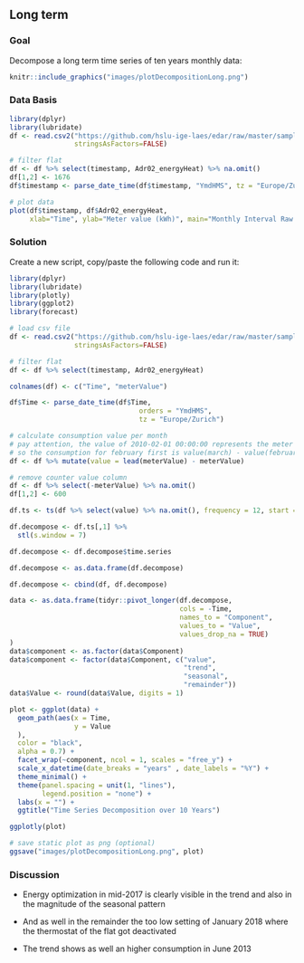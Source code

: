 \newpage
## Long term
### Goal
Decompose a long term time series of ten years monthly data:

```r
knitr::include_graphics("images/plotDecompositionLong.png")
```

### Data Basis

```r
library(dplyr)
library(lubridate)
df <- read.csv2("https://github.com/hslu-ige-laes/edar/raw/master/sampleData/flatHeatAndHotWater.csv",
                stringsAsFactors=FALSE)

# filter flat
df <- df %>% select(timestamp, Adr02_energyHeat) %>% na.omit()
df[1,2] <- 1676
df$timestamp <- parse_date_time(df$timestamp, "YmdHMS", tz = "Europe/Zurich")

# plot data
plot(df$timestamp, df$Adr02_energyHeat,
     xlab="Time", ylab="Meter value (kWh)", main="Monthly Interval Raw Data")
```

### Solution
Create a new script, copy/paste the following code and run it:

```r
library(dplyr)
library(lubridate)
library(plotly)
library(ggplot2)
library(forecast)

# load csv file
df <- read.csv2("https://github.com/hslu-ige-laes/edar/raw/master/sampleData/flatHeatAndHotWater.csv",
                stringsAsFactors=FALSE)

# filter flat
df <- df %>% select(timestamp, Adr02_energyHeat)

colnames(df) <- c("Time", "meterValue")

df$Time <- parse_date_time(df$Time,
                                orders = "YmdHMS",
                                tz = "Europe/Zurich")

# calculate consumption value per month
# pay attention, the value of 2010-02-01 00:00:00 represents the meter reading on february first,
# so the consumption for february first is value(march) - value(february)!
df <- df %>% mutate(value = lead(meterValue) - meterValue)

# remove counter value column
df <- df %>% select(-meterValue) %>% na.omit()
df[1,2] <- 600

df.ts <- ts(df %>% select(value) %>% na.omit(), frequency = 12, start = min(year(df$Time)))

df.decompose <- df.ts[,1] %>%
  stl(s.window = 7)

df.decompose <- df.decompose$time.series

df.decompose <- as.data.frame(df.decompose)

df.decompose <- cbind(df, df.decompose)

data <- as.data.frame(tidyr::pivot_longer(df.decompose,
                                          cols = -Time,
                                          names_to = "Component",
                                          values_to = "Value",
                                          values_drop_na = TRUE)
)
data$component <- as.factor(data$Component)
data$component <- factor(data$Component, c("value",
                                           "trend",
                                           "seasonal",
                                           "remainder"))
data$Value <- round(data$Value, digits = 1)

plot <- ggplot(data) +
  geom_path(aes(x = Time,
                y = Value
  ),
  color = "black",
  alpha = 0.7) +
  facet_wrap(~component, ncol = 1, scales = "free_y") +
  scale_x_datetime(date_breaks = "years" , date_labels = "%Y") +
  theme_minimal() +
  theme(panel.spacing = unit(1, "lines"),
        legend.position = "none") +
  labs(x = "") +
  ggtitle("Time Series Decomposition over 10 Years")

ggplotly(plot)

```

```r
# save static plot as png (optional)
ggsave("images/plotDecompositionLong.png", plot)
```

### Discussion

* Energy optimization in mid-2017 is clearly visible in the trend and also in the magnitude of the seasonal pattern

* And as well in the remainder the too low setting of January 2018 where the thermostat of the flat got deactivated

* The trend shows as well an higher consumption in June 2013

